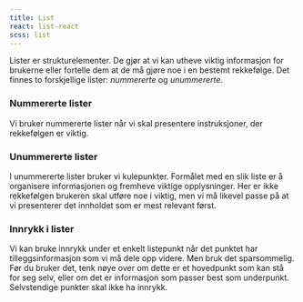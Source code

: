 ```yaml
---
title: List
react: list-react
scss: list
---
```



Lister er strukturelementer. De gjør at vi kan utheve viktig informasjon for brukerne eller fortelle dem at de må gjøre noe i en bestemt rekkefølge. Det finnes to forskjellige lister: _nummererte_ og _unummererte_.

### Nummererte lister

Vi bruker nummererte lister når vi skal presentere instruksjoner, der rekkefølgen er viktig.

<Ordered />

### Unummererte lister

I unummererte lister bruker vi kulepunkter. Formålet med en slik liste er å organisere informasjonen og fremheve viktige opplysninger. Her er ikke rekkefølgen brukeren skal utføre noe i viktig, men vi må likevel passe på at vi presenterer det innholdet som er mest relevant først.

<Unordered />

### Innrykk i lister

Vi kan bruke innrykk under et enkelt listepunkt når det punktet har tilleggsinformasjon som vi må dele opp videre. Men bruk det sparsommelig. Før du bruker det, tenk nøye over om dette er et hovedpunkt som kan stå for seg selv, eller om det er informasjon som passer best som underpunkt. Selvstendige punkter skal ikke ha innrykk.
